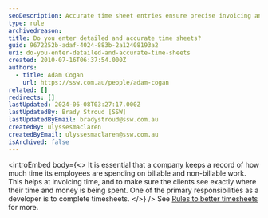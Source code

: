 ```yaml
---
seoDescription: Accurate time sheet entries ensure precise invoicing and client transparency.
type: rule
archivedreason:
title: Do you enter detailed and accurate time sheets?
guid: 9672252b-adaf-4024-883b-2a12408193a2
uri: do-you-enter-detailed-and-accurate-time-sheets
created: 2010-07-16T06:37:54.000Z
authors:
  - title: Adam Cogan
    url: https://ssw.com.au/people/adam-cogan
related: []
redirects: []
lastUpdated: 2024-06-08T03:27:17.000Z
lastUpdatedBy: Brady Stroud [SSW]
lastUpdatedByEmail: bradystroud@ssw.com.au
createdBy: ulyssesmaclaren
createdByEmail: ulyssesmaclaren@ssw.com.au
isArchived: false
---
```


<introEmbed
  body={<>
It is essential that a company keeps a record of how much time its employees are spending on billable and non-billable work. This helps at invoicing time, and to make sure the clients see exactly where their time and money is being spent. One of the primary responsibilities as a developer is to complete timesheets.
  </>}
/>
See [Rules to better timesheets](/rules-to-better-timesheets) for more.
